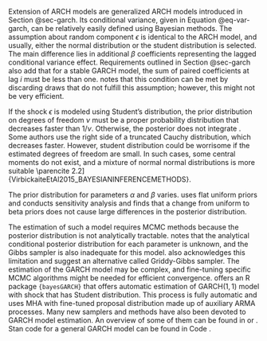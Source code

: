 Extension of ARCH models are generalized ARCH models introduced in Section @sec-garch. Its conditional variance, given
in Equation @eq-var-garch, can be relatively easily defined using Bayesian methods. The assumption about random
component $\epsilon$ is identical to the ARCH model, and usually, either the normal distribution or the student
distribution is selected. The main difference lies in additional $\beta$ coefficients representing the lagged
conditional variance effect. Requirements outlined in Section @sec-garch also add that for a stable GARCH model, the
sum of paired coefficients at lag $i$ must be less than one.
\parencite[Chap. 5.1]{GewekeEtAl2013_OxfordHandbookBayesian} notes that this condition can be met by discarding draws
that do not fulfill this assumption; however, this might not be very efficient.

If the shock $\epsilon$ is modeled using Student's distribution, the prior distribution on degrees of freedom $\nu$
must be a proper probability distribution that decreases faster than $1/\nu$. Otherwise, the posterior does not
integrate \parencite[Chap. 5.1]{GewekeEtAl2013_OxfordHandbookBayesian}. Some authors use the right side of a truncated
Cauchy distribution, which decreases faster. However, student distribution could be worrisome if the estimated degrees
of freedom are small. In such cases, some central moments do not exist, and a mixture of normal normal distributions is
more suitable \parencite 2.2]{VirbickaiteEtAl2015_BAYESIANINFERENCEMETHODS}.

The prior distribution for parameters $\alpha$ and $\beta$ varies.
\parencite{BauwensLubrano1998_BayesianInferenceGARCH} uses flat uniform priors and
\parencite{AusinGaleano2007_BayesianEstimationGaussian} conducts sensitivity analysis and finds that a change from
uniform to beta priors does not cause large differences in the posterior distribution.

The estimation of such a model requires MCMC methods because the posterior distribution is not analytically tractable.
\parencite[Chap. 5.1]{GewekeEtAl2013_OxfordHandbookBayesian} notes that the analytical conditional posterior
distribution for each parameter is unknown, and the Gibbs sampler is also inadequate for this model.
\parencite{VirbickaiteEtAl2015_BAYESIANINFERENCEMETHODS} also acknowledges this limitation and
\parencite{BauwensLubrano1998_BayesianInferenceGARCH} suggest an alternative called Griddy-Gibbs sampler. The
estimation of the GARCH model may be complex, and fine-tuning specific MCMC algorithms might be needed for efficient
convergence. \parencite{Ardia2008_BayesGARCHBayesianEstimation} offers an R package `{bayesGARCH}` that offers
automatic estimation of GARCH$(1, 1)$ model with shock that has Student distribution. This process is fully automatic
and uses MHA with fine-tuned proposal distribution made up of auxiliary ARMA processes. Many new samplers and methods
have also been devoted to GARCH model estimation. An overview of some of them can be found in
\parencite{VirbickaiteEtAl2015_BAYESIANINFERENCEMETHODS} or
\parencite[Chap. 5.1]{GewekeEtAl2013_OxfordHandbookBayesian}. Stan code for a general GARCH model can be found in Code
\ref{code-garch}.
